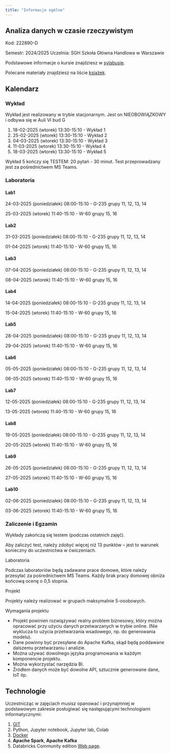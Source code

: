 ```yaml
---
title: "Informacje ogólne"
---
```


## Analiza danych w czasie rzeczywistym

Kod: 222890-D

Semestr: 2024/2025
Uczelnia: SGH Szkoła Główna Handlowa w Warszawie

Podstawowe informacje o kursie znajdziesz w [sylabusie](/sylabus).

Polecane materiały znajdziesz na liście [książek](/ksiazki). 

## Kalendarz

### Wykład 

Wykład jest realizowany w trybie stacjonarnym.
Jest on NIEOBOWIĄZKOWY i odbywa się w Auli VI bud G

1. 18-02-2025 (wtorek) 13:30-15:10 - Wykład 1
2. 25-02-2025 (wtorek) 13:30-15:10 - Wykład 2
3. 04-03-2025 (wtorek) 13:30-15:10 - Wykład 3
4. 11-03-2025 (wtorek) 13:30-15:10 - Wykład 4
5. 18-03-2025 (wtorek) 13:30-15:10 - Wykład 5
    
Wykład 5 kończy się TESTEM: 20 pytań - 30 minut. 
Test przeprowadzany jest za pośrednictwem MS Teams.

### Laboratoria

#### Lab1
24-03-2025 (poniedziałek) 08:00-15:10 - G-235 grupy 11, 12, 13, 14

25-03-2025 (wtorek) 11:40-15:10 - W-60 grupy 15, 16 

#### Lab2
31-03-2025 (poniedziałek) 08:00-15:10 - G-235 grupy 11, 12, 13, 14

01-04-2025 (wtorek) 11:40-15:10 - W-60 grupy 15, 16

#### Lab3
07-04-2025 (poniedziałek) 08:00-15:10 - G-235 grupy 11, 12, 13, 14

08-04-2025 (wtorek) 11:40-15:10 - W-60 grupy 15, 16

#### Lab4
14-04-2025 (poniedziałek) 08:00-15:10 - G-235 grupy 11, 12, 13, 14

15-04-2025 (wtorek) 11:40-15:10 - W-60 grupy 15, 16

#### Lab5
28-04-2025 (poniedziałek) 08:00-15:10 - G-235 grupy 11, 12, 13, 14

29-04-2025 (wtorek) 11:40-15:10 - W-60 grupy 15, 16

#### Lab6
05-05-2025 (poniedziałek) 08:00-15:10 - G-235 grupy 11, 12, 13, 14

06-05-2025 (wtorek) 11:40-15:10 - W-60 grupy 15, 16

#### Lab7
12-05-2025 (poniedziałek) 08:00-15:10 - G-235 grupy 11, 12, 13, 14

13-05-2025 (wtorek) 11:40-15:10 - W-60 grupy 15, 16

#### Lab8
19-05-2025 (poniedziałek) 08:00-15:10 - G-235 grupy 11, 12, 13, 14

20-05-2025 (wtorek) 11:40-15:10 - W-60 grupy 15, 16

#### Lab9
26-05-2025 (poniedziałek) 08:00-15:10 - G-235 grupy 11, 12, 13, 14

27-05-2025 (wtorek) 11:40-15:10 - W-60 grupy 15, 16

#### Lab10
02-06-2025 (poniedziałek) 08:00-15:10 - G-235 grupy 11, 12, 13, 14

03-06-2025 (wtorek) 11:40-15:10 - W-60 grupy 15, 16

### Zaliczenie i Egzamin

Wykłady zakończą się testem (podczas ostatnich zajęć).

Aby zaliczyć test, należy zdobyć więcej niż 13 punktów – jest to warunek konieczny do uczestnictwa w ćwiczeniach.

Laboratoria

Podczas laboratoriów będą zadawane prace domowe, które należy przesyłać za pośrednictwem MS Teams.
Każdy brak pracy domowej obniża końcową ocenę o 0,5 stopnia.

Projekt

Projekty należy realizować w grupach maksymalnie 5-osobowych.

Wymagania projektu

- Projekt powinien rozwiązywać realny problem biznesowy, który można opracować przy użyciu danych przetwarzanych w trybie online. (Nie wyklucza to użycia przetwarzania wsadowego, np. do generowania modelu).
- Dane powinny być przesyłane do Apache Kafka, skąd będą poddawane dalszemu przetwarzaniu i analizie.
- Można używać dowolnego języka programowania w każdym komponencie projektu.
- Można wykorzystać narzędzia BI.
- Źródłem danych może być dowolne API, sztucznie generowane dane, IoT itp.

## Technologie

Uczestnicząc w zajęciach musisz opanować i przynajmniej w podstawowym zakresie posługiwać się następującymi technologiami informatycznymi:

1. [GIT](/info.html#git) 
2. Python, Jupyter notebook, Jupyter lab, Colab
3. [Docker](/info.html#docker)
4. **Apache Spark**, **Apache Kafka**
5. Databricks Community edition [Web page](https://community.cloud.databricks.com/login.html).